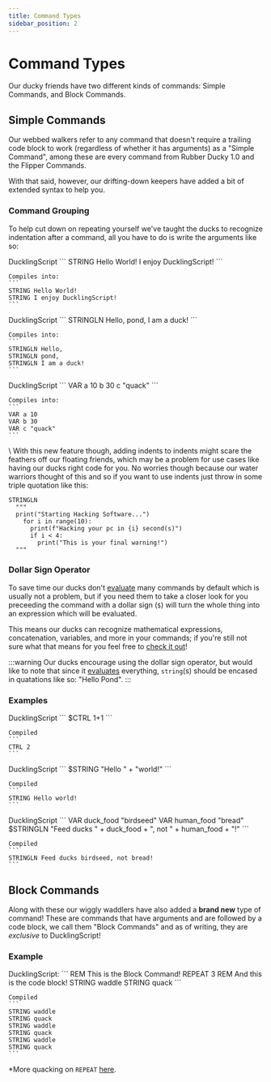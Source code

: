 ```yaml
---
title: Command Types
sidebar_position: 2
---
```



# Command Types
Our ducky friends have two different kinds of commands: Simple Commands, and Block Commands.

## Simple Commands
Our webbed walkers refer to any command that doesn't require a trailing code block to work (regardless of whether it has arguments) as a "Simple Command", among these are every command from Rubber Ducky 1.0 and the Flipper Commands.

With that said, however, our drifting-down keepers have added a bit of extended syntax to help you.

### Command Grouping
To help cut down on repeating yourself we've taught the ducks to recognize indentation after a command, all you have to do is write the arguments like so:

<Tabs>
  <TabItem value="string_example" label="STRING" default>
    DucklingScript
    ```
    STRING 
      Hello World!
      I enjoy DucklingScript!
    ```

    Compiles into:
    ```
    STRING Hello World!
    STRING I enjoy DucklingScript!
    ```
  </TabItem>

  <TabItem value="stringln_example" label="STRINGLN">
    DucklingScript
    ```
    STRINGLN
      Hello,
      pond,
      I am a duck!
    ```

    Compiles into:
    ```
    STRINGLN Hello,
    STRINGLN pond,
    STRINGLN I am a duck!
    ```
  </TabItem>

  <TabItem value="var_example" label="VAR">
    DucklingScript
    ```
    VAR
      a 10
      b 30
      c "quack"
    ```

    Compiles into:
    ```
    VAR a 10
    VAR b 30
    VAR c "quack"
    ```
  </TabItem>
</Tabs>
\
With this new feature though, adding indents to indents might scare the feathers off our floating friends, which may be a problem for use cases like having our ducks right code for you. No worries though because our water warriors thought of this and so if you want to use indents just throw in some triple quotation like this:

```
STRINGLN
  """
  print("Starting Hacking Software...")
    for i in range(10):
      print(f"Hacking your pc in {i} second(s)")
      if i < 4:
        print("This is your final warning!")
  """
```

### Dollar Sign Operator
To save time our ducks don't [evaluate](./expression-eval) many commands by default which is usually not a problem, but if you need them to take a closer look for you preceeding the command with a dollar sign (`$`) will turn the whole thing into an expression which will be evaluated.

This means our ducks can recognize mathematical expressions, concatenation, variables, and more in your commands; if you're still not sure what that means for you feel free to [check it out](./expression-eval)!

:::warning
Our ducks encourage using the dollar sign operator, but would like to note that since it [evaluates](./expression-eval) everything, `string`(s) should be encased in quatations like so: "Hello Pond".
:::

### Examples
<Tabs>
  <TabItem value="math_example" label="Math" default>
    DucklingScript
    ```
    $CTRL 1+1
    ```

    Compiled
    ```
    CTRL 2
    ```
  </TabItem>

  <TabItem value="string_example" label="String Concatenation">
    DucklingScript
    ```
    $STRING "Hello " + "world!"
    ```

    Compiled
    ```
    STRING Hello world!
    ```
  </TabItem>

  <TabItem value="var_example" label="Variable">
    DucklingScript
    ```
    VAR duck_food "birdseed"
    VAR human_food "bread"
    $STRINGLN "Feed ducks " + duck_food + ", not " + human_food + "!"
    ```

    Compiled
    ```
    STRINGLN Feed ducks birdseed, not bread!
    ```
  </TabItem>
</Tabs>

## Block Commands
Along with these our wiggly waddlers have also added a **brand new** type of command! These are commands that have arguments and are followed by a code block, we call them "Block Commands" and as of writing, they are *exclusive* to DucklingScript!

### Example
<Tabs>
  <TabItem value='repeat_example' label='Repeat'>
    DucklingScript:
    ```
    REM This is the Block Command!
    REPEAT 3
      REM And this is the code block!
      STRING waddle
      STRING quack
    ```

    Compiled
    ```
    STRING waddle
    STRING quack
    STRING waddle
    STRING quack
    STRING waddle
    STRING quack
    ```
  </TabItem>
</Tabs>

*More quacking on `REPEAT` [here](./flow-control#for-loops).
